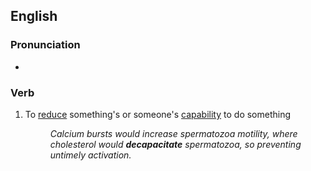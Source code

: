 ==English==

===Pronunciation===
* {{a|UK}} {{IPA|/diːkəˈpæsɪteɪt/|lang=en}}

===Verb===
{{en-verb|decapacitat|ing}}

# To [[reduce]] something's or someone's [[capability]] to do something
#:''Calcium bursts would increase spermatozoa motility, where cholesterol would '''decapacitate''' spermatozoa, so preventing untimely activation.''